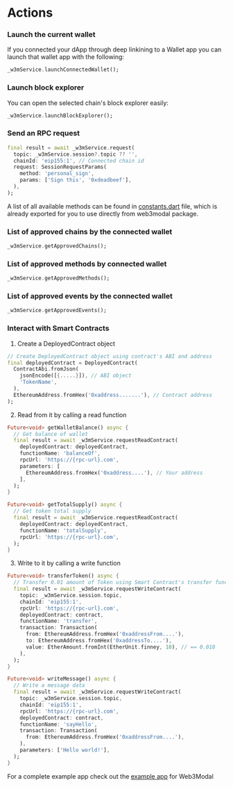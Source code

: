 # Actions

### Launch the current wallet

If you connected your dApp through deep linkining to a Wallet app you can launch that wallet app with the following:

```dart
_w3mService.launchConnectedWallet();
```

### Launch block explorer

You can open the selected chain's block explorer easily:

```dart
_w3mService.launchBlockExplorer();
```

### Send an RPC request

```dart
final result = await _w3mService.request(
  topic: _w3mService.session?.topic ?? '',
  chainId: 'eip155:1', // Connected chain id
  request: SessionRequestParams(
    method: 'personal_sign',
    params: ['Sign this', '0xdeadbeef'],
  ),
);
```

A list of all available methods can be found in [constants.dart](https://github.com/WalletConnect/WalletConnectFlutterV2/blob/master/lib/apis/utils/constants.dart#L70) file, which is already exported for you to use directly from web3modal package.

### List of approved chains by the connected wallet

```dart
_w3mService.getApprovedChains();
```

### List of approved methods by connected wallet

```dart
_w3mService.getApprovedMethods();
```

### List of approved events by the connected wallet

```dart
_w3mService.getApprovedEvents();
```

### Interact with Smart Contracts

1. Create a DeployedContract object

```dart
// Create DeployedContract object using contract's ABI and address
final deployedContract = DeployedContract(
  ContractAbi.fromJson(
    jsonEncode([{.....}]), // ABI object
    'TokenName',
  ),
  EthereumAddress.fromHex('0xaddress.......'), // Contract address
);
```

2. Read from it by calling a read function

```dart
Future<void> getWalletBalance() async {
  // Get balance of wallet
  final result = await _w3mService.requestReadContract(
    deployedContract: deployedContract,
    functionName: 'balanceOf',
    rpcUrl: 'https://{rpc-url}.com',
    parameters: [
      EthereumAddress.fromHex('0xaddress....'), // Your address
    ],
  );
}

Future<void> getTotalSupply() async {
  // Get token total supply
  final result = await _w3mService.requestReadContract(
    deployedContract: deployedContract,
    functionName: 'totalSupply',
    rpcUrl: 'https://{rpc-url}.com',
  );
}
```

3. Write to it by calling a write function

```dart
Future<void> transferToken() async {
  // Transfer 0.01 amount of Token using Smart Contract's transfer function
  final result = await _w3mService.requestWriteContract(
    topic: _w3mService.session.topic,
    chainId: 'eip155:1',
    rpcUrl: 'https://{rpc-url}.com',
    deployedContract: contract,
    functionName: 'transfer',
    transaction: Transaction(
      from: EthereumAddress.fromHex('0xaddressFrom....'),
      to: EthereumAddress.fromHex('0xaddressTo....'),
      value: EtherAmount.fromInt(EtherUnit.finney, 10), // == 0.010
    ),
  );
}

Future<void> writeMessage() async {
  // Write a message data
  final result = await _w3mService.requestWriteContract(
    topic: _w3mService.session.topic,
    chainId: 'eip155:1',
    rpcUrl: 'https://{rpc-url}.com',
    deployedContract: contract,
    functionName: 'sayHello',
    transaction: Transaction(
      from: EthereumAddress.fromHex('0xaddressFrom....'),
    ),
    parameters: ['Hello world!'],
  );
}
```

For a complete example app check out the [example app](https://github.com/WalletConnect/Web3ModalFlutter/blob/master/example/lib/utils/crypto/eip155.dart#L297) for Web3Modal
